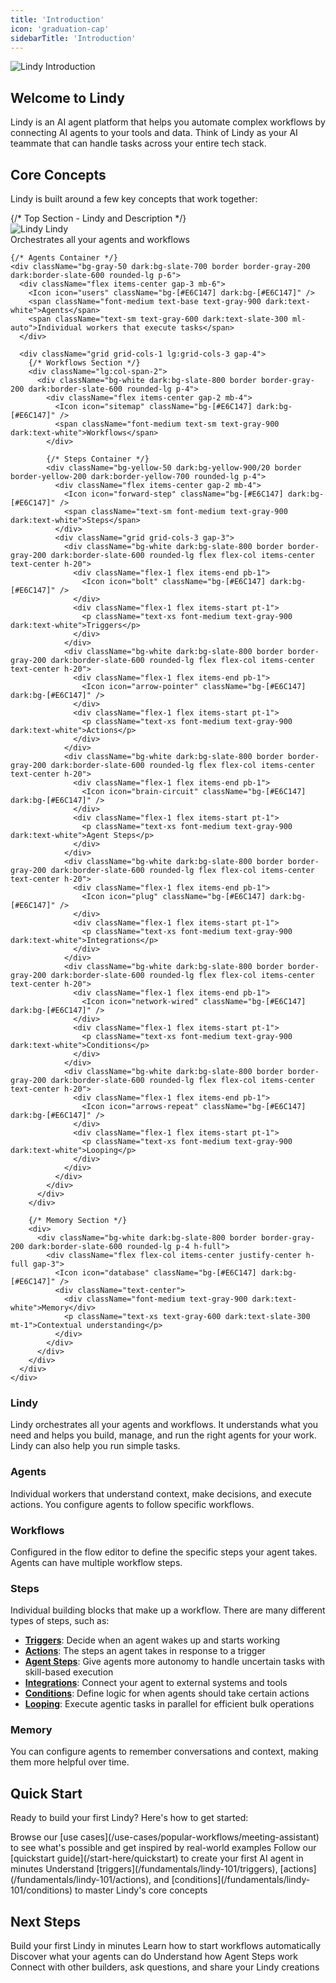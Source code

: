 ```yaml
---
title: 'Introduction'
icon: 'graduation-cap'
sidebarTitle: 'Introduction'
---
```

<Frame>
  <img src="/lindy-brand-assets/intro.jpg" alt="Lindy Introduction" />
</Frame>

## Welcome to Lindy

Lindy is an AI agent platform that helps you automate complex workflows by connecting AI agents to your tools and data. Think of Lindy as your AI teammate that can handle tasks across your entire tech stack.

## Core Concepts

Lindy is built around a few key concepts that work together:

<div className="not-prose my-8">
  <div className="max-w-4xl mx-auto border border-yellow-400 dark:border-yellow-500 rounded-xl p-6">
    {/* Top Section - Lindy and Description */}
    <div className="flex items-center justify-between mb-6">
      <div className="flex items-center gap-3">
        <img src="/lindy-brand-assets/256-2.png" alt="Lindy" style={{ maxHeight: '20px', maxWidth: '20px' }} />
        <span className="font-medium text-lg text-gray-900 dark:text-white">Lindy</span>
      </div>
      <span className="text-sm text-gray-600 dark:text-slate-300">Orchestrates all your agents and workflows</span>
    </div>
    
    {/* Agents Container */}
    <div className="bg-gray-50 dark:bg-slate-700 border border-gray-200 dark:border-slate-600 rounded-lg p-6">
      <div className="flex items-center gap-3 mb-6">
        <Icon icon="users" className="bg-[#E6C147] dark:bg-[#E6C147]" />
        <span className="font-medium text-base text-gray-900 dark:text-white">Agents</span>
        <span className="text-sm text-gray-600 dark:text-slate-300 ml-auto">Individual workers that execute tasks</span>
      </div>
      
      <div className="grid grid-cols-1 lg:grid-cols-3 gap-4">
        {/* Workflows Section */}
        <div className="lg:col-span-2">
          <div className="bg-white dark:bg-slate-800 border border-gray-200 dark:border-slate-600 rounded-lg p-4">
            <div className="flex items-center gap-2 mb-4">
              <Icon icon="sitemap" className="bg-[#E6C147] dark:bg-[#E6C147]" />
              <span className="font-medium text-sm text-gray-900 dark:text-white">Workflows</span>
            </div>
            
            {/* Steps Container */}
            <div className="bg-yellow-50 dark:bg-yellow-900/20 border border-yellow-200 dark:border-yellow-700 rounded-lg p-4">
              <div className="flex items-center gap-2 mb-4">
                <Icon icon="forward-step" className="bg-[#E6C147] dark:bg-[#E6C147]" />
                <span className="text-sm font-medium text-gray-900 dark:text-white">Steps</span>
              </div>
              <div className="grid grid-cols-3 gap-3">
                <div className="bg-white dark:bg-slate-800 border border-gray-200 dark:border-slate-600 rounded-lg flex flex-col items-center text-center h-20">
                  <div className="flex-1 flex items-end pb-1">
                    <Icon icon="bolt" className="bg-[#E6C147] dark:bg-[#E6C147]" />
                  </div>
                  <div className="flex-1 flex items-start pt-1">
                    <p className="text-xs font-medium text-gray-900 dark:text-white">Triggers</p>
                  </div>
                </div>
                <div className="bg-white dark:bg-slate-800 border border-gray-200 dark:border-slate-600 rounded-lg flex flex-col items-center text-center h-20">
                  <div className="flex-1 flex items-end pb-1">
                    <Icon icon="arrow-pointer" className="bg-[#E6C147] dark:bg-[#E6C147]" />
                  </div>
                  <div className="flex-1 flex items-start pt-1">
                    <p className="text-xs font-medium text-gray-900 dark:text-white">Actions</p>
                  </div>
                </div>
                <div className="bg-white dark:bg-slate-800 border border-gray-200 dark:border-slate-600 rounded-lg flex flex-col items-center text-center h-20">
                  <div className="flex-1 flex items-end pb-1">
                    <Icon icon="brain-circuit" className="bg-[#E6C147] dark:bg-[#E6C147]" />
                  </div>
                  <div className="flex-1 flex items-start pt-1">
                    <p className="text-xs font-medium text-gray-900 dark:text-white">Agent Steps</p>
                  </div>
                </div>
                <div className="bg-white dark:bg-slate-800 border border-gray-200 dark:border-slate-600 rounded-lg flex flex-col items-center text-center h-20">
                  <div className="flex-1 flex items-end pb-1">
                    <Icon icon="plug" className="bg-[#E6C147] dark:bg-[#E6C147]" />
                  </div>
                  <div className="flex-1 flex items-start pt-1">
                    <p className="text-xs font-medium text-gray-900 dark:text-white">Integrations</p>
                  </div>
                </div>
                <div className="bg-white dark:bg-slate-800 border border-gray-200 dark:border-slate-600 rounded-lg flex flex-col items-center text-center h-20">
                  <div className="flex-1 flex items-end pb-1">
                    <Icon icon="network-wired" className="bg-[#E6C147] dark:bg-[#E6C147]" />
                  </div>
                  <div className="flex-1 flex items-start pt-1">
                    <p className="text-xs font-medium text-gray-900 dark:text-white">Conditions</p>
                  </div>
                </div>
                <div className="bg-white dark:bg-slate-800 border border-gray-200 dark:border-slate-600 rounded-lg flex flex-col items-center text-center h-20">
                  <div className="flex-1 flex items-end pb-1">
                    <Icon icon="arrows-repeat" className="bg-[#E6C147] dark:bg-[#E6C147]" />
                  </div>
                  <div className="flex-1 flex items-start pt-1">
                    <p className="text-xs font-medium text-gray-900 dark:text-white">Looping</p>
                  </div>
                </div>
              </div>
            </div>
          </div>
        </div>
        
        {/* Memory Section */}
        <div>
          <div className="bg-white dark:bg-slate-800 border border-gray-200 dark:border-slate-600 rounded-lg p-4 h-full">
            <div className="flex flex-col items-center justify-center h-full gap-3">
              <Icon icon="database" className="bg-[#E6C147] dark:bg-[#E6C147]" />
              <div className="text-center">
                <div className="font-medium text-gray-900 dark:text-white">Memory</div>
                <p className="text-xs text-gray-600 dark:text-slate-300 mt-1">Contextual understanding</p>
              </div>
            </div>
          </div>
        </div>
      </div>
    </div>
  </div>
</div>

### **Lindy**
Lindy orchestrates all your agents and workflows. It understands what you need and helps you build, manage, and run the right agents for your work. Lindy can also help you run simple tasks.

### **Agents**
Individual workers that understand context, make decisions, and execute actions. You configure agents to follow specific workflows.

### **Workflows**
Configured in the flow editor to define the specific steps your agent takes. Agents can have multiple workflow steps.

### **Steps**
Individual building blocks that make up a workflow. There are many different types of steps, such as:
- **[Triggers](/fundamentals/lindy-101/triggers)**: Decide when an agent wakes up and starts working
- **[Actions](/fundamentals/lindy-101/actions)**: The steps an agent takes in response to a trigger
- **[Agent Steps](/fundamentals/lindy-101/ai-agents)**: Give agents more autonomy to handle uncertain tasks with skill-based execution
- **[Integrations](/skills/popular-integrations)**: Connect your agent to external systems and tools
- **[Conditions](/fundamentals/lindy-101/conditions)**: Define logic for when agents should take certain actions
- **[Looping](/fundamentals/lindy-101/looping)**: Execute agentic tasks in parallel for efficient bulk operations

### **Memory**
You can configure agents to remember conversations and context, making them more helpful over time.

## Quick Start

Ready to build your first Lindy? Here's how to get started:

<Steps>
  <Step title="Try a template">
    Browse our [use cases](/use-cases/popular-workflows/meeting-assistant) to see what's possible and get inspired by real-world examples
  </Step>
  <Step title="Build your first agent">
    Follow our [quickstart guide](/start-here/quickstart) to create your first AI agent in minutes
  </Step>
  <Step title="Learn the basics">
    Understand [triggers](/fundamentals/lindy-101/triggers), [actions](/fundamentals/lindy-101/actions), and [conditions](/fundamentals/lindy-101/conditions) to master Lindy's core concepts
  </Step>
</Steps>

## Next Steps

<CardGroup cols={2}>
  <Card title="Quickstart Guide" href="/start-here/quickstart" icon="rocket">
    Build your first Lindy in minutes
  </Card>
  <Card title="Triggers" href="/fundamentals/lindy-101/triggers" icon="bolt">
    Learn how to start workflows automatically
  </Card>
  <Card title="Actions" href="/fundamentals/lindy-101/actions" icon="arrow-pointer">
    Discover what your agents can do
  </Card>
  <Card title="Agent Steps" href="/fundamentals/lindy-101/ai-agents" icon="brain-circuit">
    Understand how Agent Steps work
  </Card>
</CardGroup>

<Card title="Community" href="https://community.lindy.ai/join" icon="users">
  Connect with other builders, ask questions, and share your Lindy creations
</Card>
